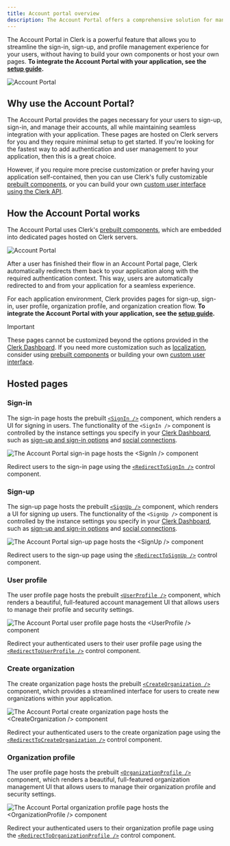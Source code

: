 ```yaml
---
title: Account portal overview
description: The Account Portal offers a comprehensive solution for managing user authentication and profile management in your web application and is the fastest way to add Clerk's authentication to your application with minimal code required.
---
```


The Account Portal in Clerk is a powerful feature that allows you to streamline the sign-in, sign-up, and profile management experience for your users, without having to build your own components or host your own pages. **To integrate the Account Portal with your application, see the [setup guide](/docs/customization/account-portal/getting-started).**

![Account Portal](/docs/images/account-portal/account_portal_splash.png)

## Why use the Account Portal?

The Account Portal provides the pages necessary for your users to sign-up, sign-in, and manage their accounts, all while maintaining seamless integration with your application. These pages are hosted on Clerk servers for you and they require minimal setup to get started. If you're looking for the fastest way to add authentication and user management to your application, then this is a great choice.

However, if you require more precise customization or prefer having your application self-contained, then you can use Clerk's fully customizable [prebuilt components](/docs/components/overview), or you can build your own [custom user interface using the Clerk API](/docs/custom-flows/overview).

## How the Account Portal works

The Account Portal uses Clerk's [prebuilt components](/docs/components/overview), which are embedded into dedicated pages hosted on Clerk servers.

![Account Portal](/docs/images/account-portal/account_portal_how_it_works.png)

After a user has finished their flow in an Account Portal page, Clerk automatically redirects them back to your application along with the required authentication context. This way, users are automatically redirected to and from your application for a seamless experience.

For each application environment, Clerk provides pages for sign-up, sign-in, user profile, organization profile, and organization creation flow. **To integrate the Account Portal with your application, see the [setup guide](/docs/customization/account-portal/getting-started).**

> [!IMPORTANT]
> These pages cannot be customized beyond the options provided in the [Clerk Dashboard](https://dashboard.clerk.com). If you need more customization such as [localization](/docs/customization/localization), consider using [prebuilt components](/docs/components/overview) or building your own [custom user interface](/docs/custom-flows/overview).

## Hosted pages

### Sign-in

The sign-in page hosts the prebuilt [`<SignIn />`](/docs/components/authentication/sign-in) component, which renders a UI for signing in users. The functionality of the `<SignIn />` component is controlled by the instance settings you specify in your [Clerk Dashboard](https://dashboard.clerk.com), such as [sign-up and sign-in options](/docs/authentication/configuration/sign-up-sign-in-options) and [social connections](/docs/authentication/social-connections/overview).

![The Account Portal sign-in page hosts the \<SignIn /> component](/docs/images/account-portal/sign-in.png)

Redirect users to the sign-in page using the [`<RedirectToSignIn />`](/docs/components/control/redirect-to-signin) control component.

### Sign-up

The sign-up page hosts the prebuilt [`<SignUp />`](/docs/components/authentication/sign-up) component, which renders a UI for signing up users. The functionality of the `<SignUp />` component is controlled by the instance settings you specify in your [Clerk Dashboard](https://dashboard.clerk.com), such as [sign-up and sign-in options](/docs/authentication/configuration/sign-up-sign-in-options) and [social connections](/docs/authentication/social-connections/overview).

![The Account Portal sign-up page hosts the \<SignUp /> component](/docs/images/account-portal/sign-up.png)

Redirect users to the sign-up page using the [`<RedirectToSignUp />`](/docs/components/control/redirect-to-signup) control component.

### User profile

The user profile page hosts the prebuilt [`<UserProfile />`](/docs/components/user/user-profile) component, which renders a beautiful, full-featured account management UI that allows users to manage their profile and security settings.

![The Account Portal user profile page hosts the \<UserProfile /> component](/docs/images/account-portal/user-profile.png)

Redirect your authenticated users to their user profile page using the [`<RedirectToUserProfile />`](/docs/components/control/redirect-to-userprofile) control component.

### Create organization

The create organization page hosts the prebuilt [`<CreateOrganization />`](/docs/components/organization/create-organization) component, which provides a streamlined interface for users to create new organizations within your application.

![The Account Portal create organization page hosts the \<CreateOrganization /> component](/docs/images/account-portal/create-org.png)

Redirect your authenticated users to the create organization page using the [`<RedirectToCreateOrganization />`](/docs/components/control/redirect-to-createorganization) control component.

### Organization profile

The user profile page hosts the prebuilt [`<OrganizationProfile />`](/docs/components/organization/organization-profile) component, which renders a beautiful, full-featured organization management UI that allows users to manage their organization profile and security settings.

![The Account Portal organization profile page hosts the \<OrganizationProfile /> component](/docs/images/account-portal/org-profile.png)

Redirect your authenticated users to their organization profile page using the [`<RedirectToOrganizationProfile />`](/docs/components/control/redirect-to-organizationprofile) control component.
